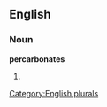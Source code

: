 ==English==

===Noun===
'''percarbonates'''

# {{plural of|[[percarbonate]]}}

[[Category:English plurals]]